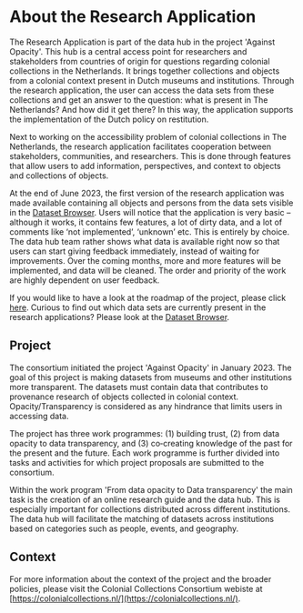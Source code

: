 # About the Research Application

The Research Application is part of the data hub in the project 'Against Opacity'. This hub is a central access point for researchers and stakeholders from countries of origin for questions regarding colonial collections in the Netherlands. It brings together collections and objects from a colonial context present in Dutch museums and institutions. Through the research application, the user can access the data sets from these collections and get an answer to the question: what is present in The Netherlands? And how did it get there? In this way, the application supports the implementation of the Dutch policy on restitution. 

Next to working on the accessibility problem of colonial collections in The Netherlands, the research application facilitates cooperation between stakeholders, communities, and researchers. ​This is done through features that allow users to add information, perspectives, and context to objects and collections of objects. 

At the end of June 2023, the first version of the research application was made available containing all objects and persons from the data sets visible in the [Dataset Browser](https://datasets.colonialcollections.nl). Users will notice that the application is very basic – although it works, it contains few features, a lot of dirty data, and a lot of comments like ‘not implemented’, ‘unknown’ etc. This is entirely by choice. The data hub team rather shows what data is available right now so that users can start giving feedback immediately, instead of waiting for improvements. Over the coming months, more and more features will be implemented, and data will be cleaned. The order and priority of the work are highly dependent on user feedback. 

If you would like to have a look at the roadmap of the project, please click [here](https://app.colonialcollections.nl/roadmap).
Curious to find out which data sets are currently present in the research applications? Please look at the [Dataset Browser](https://datasets.colonialcollections.nl).

## Project

The consortium initiated the project 'Against Opacity' in January 2023. The goal of this project is making datasets from museums and other institutions more transparent. The datasets must contain data that contributes to provenance research of objects collected in colonial context. Opacity/Transparency is considered as any hindrance that limits users in accessing data.

The project has three work programmes: (1) building trust, (2) from data opacity to data transparency, and (3) co‐creating knowledge of the past for the present and the future. Each work programme is further divided into tasks and activities for which project proposals are submitted to the consortium.

Within the work program 'From data opacity to Data transparency' the main task is the creation of an online research guide and the data hub. This is especially important for collections distributed across different institutions. The data hub will facilitate the matching of datasets across institutions based on categories such as people, events, and geography.

## Context

For more information about the context of the project and the broader policies, please visit the Colonial Collections Consortium webiste at [https://colonialcollections.nl/](https://colonialcollections.nl/).
